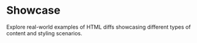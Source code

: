 # Showcase

Explore real-world examples of HTML diffs showcasing different types of content and styling scenarios.


<Showcase />